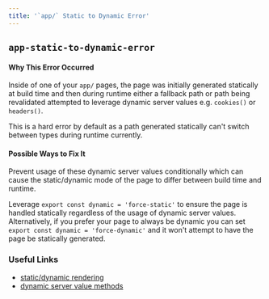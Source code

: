 ```yaml
---
title: '`app/` Static to Dynamic Error'
---
```


## `app-static-to-dynamic-error`

#### Why This Error Occurred

Inside of one of your `app/` pages, the page was initially generated statically at build time and then during runtime either a fallback path or path being revalidated attempted to leverage dynamic server values e.g. `cookies()` or `headers()`.

This is a hard error by default as a path generated statically can't switch between types during runtime currently.

#### Possible Ways to Fix It

Prevent usage of these dynamic server values conditionally which can cause the static/dynamic mode of the page to differ between build time and runtime.

Leverage `export const dynamic = 'force-static'` to ensure the page is handled statically regardless of the usage of dynamic server values. Alternatively, if you prefer your page to always be dynamic you can set `export const dynamic = 'force-dynamic'` and it won't attempt to have the page be statically generated.

### Useful Links

- [static/dynamic rendering](/docs/rendering/static-and-dynamic-rendering)
- [dynamic server value methods](/docs/data-fetching/fetching#server-component-functions)
